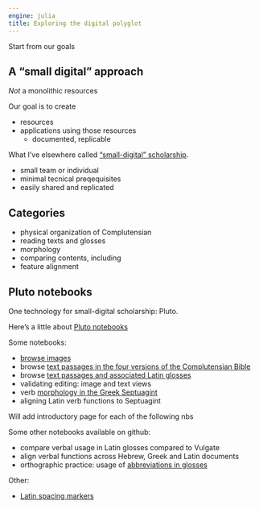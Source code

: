 ```yaml
---
engine: julia
title: Exploring the digital polyglot
---
```


Start from our goals

## A "small digital" approach

*Not* a monolithic resources

Our goal is to create  

- resources
- applications using those resources
   - documented, replicable

What I've elsewhere called ["small-digital" scholarship](https://neelsmith.quarto.pub/posts/2024-10-28-small-digital/index.html).

- small team or individual
- minimal tecnical preqequisites
- easily shared and replicated



## Categories

- physical organization of Complutensian
- reading texts and glosses
- morphology
- comparing contents, including
- feature alignment

## Pluto notebooks

One technology for small-digital scholarship: Pluto.

Here's a little about [Pluto notebooks](./pluto/)


Some notebooks:

- [browse images](./imagebrowsing/)
- browse [text passages in the four versions of the Complutensian Bible](./alignedpassages/)
- browse [text passages and associated Latin glosses](./aligned-with-glosses/)
- validating editing: image and text views
- verb [morphology in the Greek Septuagint](./greek-verbs/)
- aligning Latin verb functions to Septuagint

:::{.callout-warning title="Work in progress"}
Will add introductory page for each of the following nbs
:::

Some other notebooks available on github:



- compare verbal usage in Latin glosses compared to Vulgate
- align verbal functions across Hebrew, Greek and Latin documents
- orthographic practice: usage of [abbreviations in glosses](./abbreviations/)

Other:

- [Latin spacing markers](./spacing-markers/)